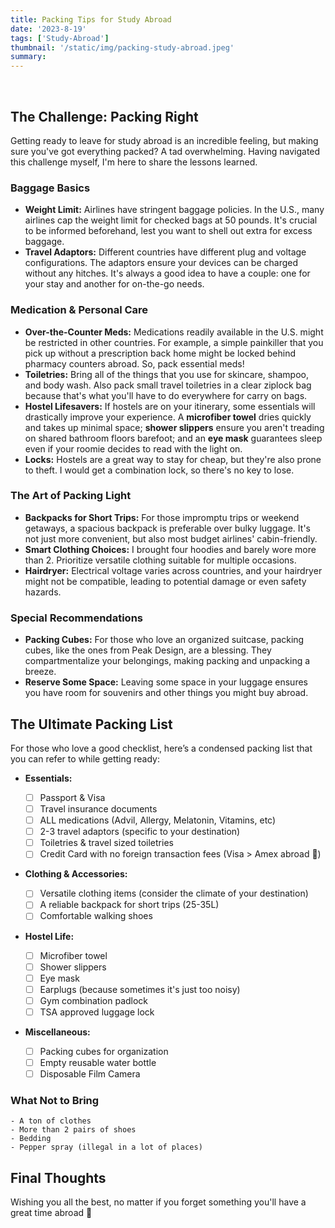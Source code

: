 ```yaml
---
title: Packing Tips for Study Abroad
date: '2023-8-19'
tags: ['Study-Abroad']
thumbnail: '/static/img/packing-study-abroad.jpeg'
summary:
---
```


<br />
<TOCInline toc={props.toc} exclude="Table of Contents" asDisclosure toHeading={5} />

## The Challenge: Packing Right

Getting ready to leave for study abroad is an incredible feeling, but making sure you've got everything packed? A tad overwhelming. Having navigated this challenge myself, I'm here to share the lessons learned.

### Baggage Basics

- **Weight Limit:** Airlines have stringent baggage policies. In the U.S., many airlines cap the weight limit for checked bags at 50 pounds. It's crucial to be informed beforehand, lest you want to shell out extra for excess baggage.
- **Travel Adaptors:** Different countries have different plug and voltage configurations. The adaptors ensure your devices can be charged without any hitches. It's always a good idea to have a couple: one for your stay and another for on-the-go needs.

### Medication & Personal Care

- **Over-the-Counter Meds:** Medications readily available in the U.S. might be restricted in other countries. For example, a simple painkiller that you pick up without a prescription back home might be locked behind pharmacy counters abroad. So, pack essential meds!
- **Toiletries:** Bring all of the things that you use for skincare, shampoo, and body wash. Also pack small travel toiletries in a clear ziplock bag because that's what you'll have to do everywhere for carry on bags.
- **Hostel Lifesavers:** If hostels are on your itinerary, some essentials will drastically improve your experience. A **microfiber towel** dries quickly and takes up minimal space; **shower slippers** ensure you aren't treading on shared bathroom floors barefoot; and an **eye mask** guarantees sleep even if your roomie decides to read with the light on.
- **Locks:** Hostels are a great way to stay for cheap, but they're also prone to theft. I would get a combination lock, so there's no key to lose.

### The Art of Packing Light

- **Backpacks for Short Trips:** For those impromptu trips or weekend getaways, a spacious backpack is preferable over bulky luggage. It's not just more convenient, but also most budget airlines' cabin-friendly.
- **Smart Clothing Choices:** I brought four hoodies and barely wore more than 2. Prioritize versatile clothing suitable for multiple occasions.
- **Hairdryer:** Electrical voltage varies across countries, and your hairdryer might not be compatible, leading to potential damage or even safety hazards.

### Special Recommendations

- **Packing Cubes:** For those who love an organized suitcase, packing cubes, like the ones from Peak Design, are a blessing. They compartmentalize your belongings, making packing and unpacking a breeze.
- **Reserve Some Space:** Leaving some space in your luggage ensures you have room for souvenirs and other things you might buy abroad.

## The Ultimate Packing List

For those who love a good checklist, here’s a condensed packing list that you can refer to while getting ready:

- **Essentials:**

  - [ ] Passport & Visa
  - [ ] Travel insurance documents
  - [ ] ALL medications (Advil, Allergy, Melatonin, Vitamins, etc)
  - [ ] 2-3 travel adaptors (specific to your destination)
  - [ ] Toiletries & travel sized toiletries
  - [ ] Credit Card with no foreign transaction fees (Visa > Amex abroad 🚀)

- **Clothing & Accessories:**

  - [ ] Versatile clothing items (consider the climate of your destination)
  - [ ] A reliable backpack for short trips (25-35L)
  - [ ] Comfortable walking shoes

- **Hostel Life:**

  - [ ] Microfiber towel
  - [ ] Shower slippers
  - [ ] Eye mask
  - [ ] Earplugs (because sometimes it's just too noisy)
  - [ ] Gym combination padlock
  - [ ] TSA approved luggage lock

- **Miscellaneous:**
  - [ ] Packing cubes for organization
  - [ ] Empty reusable water bottle
  - [ ] Disposable Film Camera

### What Not to Bring

    - A ton of clothes
    - More than 2 pairs of shoes
    - Bedding
    - Pepper spray (illegal in a lot of places)

## Final Thoughts

Wishing you all the best, no matter if you forget something you'll have a great time abroad 💫

